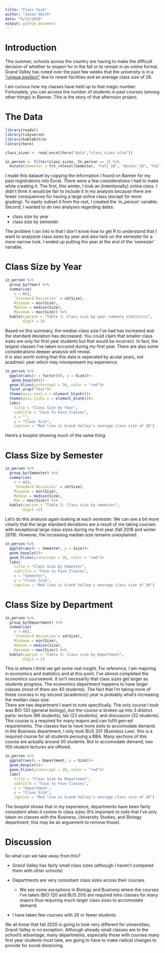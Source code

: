 ```yaml
---
title: "Class Size"
author: "Jason Smith"
date: "5/13/2020"
output: github_document
---
```


# Introduction
This summer, schools across the country are having to make the difficult decision of whether to
reopen for in the fall or to remain in an online format. Grand Valley has noted over the past few weeks that the university
is in a ["unique position"](https://www.gvsu.edu/gvnext/2020/gvsu-plans-for-face-to-face-learning-this-11525.htm) due to newer facilities and an average class size of 26.

I am curious how my classes have held up to that magic number. Fortunately, you can access the number of students in
past courses (among other things) in Banner. This is the story of that afternoon project.


# The Data
```r
library(readxl)
library(tidyverse)
library(kableExtra)
library(here)

class_sizes <- read_excel(here("data","class_sizes.xlsx"))

in_person <- filter(class_sizes, In_person == 1) %>% 
  mutate(Semester = fct_relevel(Semester, "Fall_18", "Winter_19", "Fall_19", "Winter_20"))
```

I made this dataset by copying the information I found on Banner for my past registrations into Excel. There were a few considerations I had to make while creating it. The first, this winter, I took an (intentionally) online class. I didn't think it would be fair to include it in my analysis because there are fewer consquences for having a large online class (except for more grading). To easily subset it from the rest, I created the 'in_person' variable.\
Second, I wanted to do two analyses regarding dates:

- class size by year
- class size by semester

The problem I ran into is that I don't know how to get R to understand that I want to analysize class sizes by year and also tack on the semester for a more narrow look. I ended up putting the year at the end of the 'semester' variable.

# Class Size by Year
```r
in_person %>% 
  group_by(Year) %>% 
  summarise(
    n = n(),
    `Standard Deviation` = sd(Size),
    Minimum = min(Size),
    Median = median(Size),
    Maximum = max(Size)) %>%
  kable(caption = "Table 1: Class size by year summary statistics",
        digit = 2)
```

Based on this summary, the median class size I've had has increased and the standard deviation has decreased. You could claim that smaller class sizes are only for first year students but that would be incorrect. In fact, the largest classes I've taken occured during my first year. There are also some considerations deeper analysis will reveal.\
It is also worth noting that this data is seperated by acutal years, not acadmeic year which may misrepresent my experience.

```r
in_person %>% 
  ggplot(aes(x = factor(0), y = Size))+
   geom_boxplot()+
  geom_hline(yintercept = 26, color = "red")+
  facet_wrap("Year")+
  theme(axis.text.x = element_blank())+
  theme(axis.ticks.x = element_blank())+
  labs(
    title = "Class Size by Year",
    subtitle = "Face to Face Classes",
    x = "",
    y = "Class Size",
    caption = "Red line is Grand Valley's average class size of 26")
```

Here's a boxplot showing much of the same thing.

# Class Size by Semester
```r
in_person %>% 
  group_by(Semester) %>% 
  summarise(
    n = n(),
    `Standard Deviation` = sd(Size),
    Minimum = min(Size),
    Median = median(Size),
    Max = max(Size)) %>%
  kable(caption = "Table 2: Class size by semester",
        digit =2)
```

Let's do this analysis again looking at each semester. We can see a bit more clearly that the large standard deviations are a result of me taking courses with exceptional large class sizes during my first year (fall 2018 and winter 2019). However, the increasing median size remains unexplained.

```r
in_person %>% 
  ggplot(aes(x = Semester, y = Size))+
  geom_boxplot()+
  geom_hline(yintercept = 26, color = "red")+
  labs(
    title = "Class Size by Semester",
    subtitle = "Face to Face Classes",
    x = "Semester",
    y = "Class Size",
    caption = "Red line is Grand Valley's average class size of 26")
```

# Class Size by Department
```r
in_person %>% 
  group_by(Department) %>% 
  summarise(
    n = n(),
    `Standard Deviation`= sd(Size),
    Minimum = min(Size),
    Median = median(Size),
    Maximum = max(Size)) %>%
  kable(caption = "Table 3: Class size by Department",
        digit = 2)
```

This is where I think we get some real insight. For reference, I am majoring in economics and statistics and at this point, I've almost completed the economics coursework. It isn't necesarily that class sizes get larger as students progress. The economics department happens to have larger classes (most of them are 40 students). The fact that I'm taking more of these courses in my second (academcic) year is probably what's increasing the median class size.\
There are two department I want to note specifically. The only course I took was BIO 120 (general biology), but the course is broken up into 3 distinct parts: lecture (96 students), lab (23 students), and discussion (32 students). This course is a required for many majors and can fufill gen-ed requirements. The classes has to have more slots to accomodate demand.\
In the Business department, I only took BUS 201 (Business Law). this is a required course for all students persuing a BBA. Many sections of this course are actually around 30 students. But to accomodate demand, two 100 student lectures are offered.


```r
in_person %>% 
  ggplot(aes(x = Department, y = Size))+
  geom_boxplot()+
  geom_hline(yintercept = 26, color = "red")+
  labs(
    title = "Class Size by Department",
    subtitle = "Face to Face Classes",
    x = "Department",
    y = "Class Size",
    caption = "Red line is Grand Valley's average class size of 26")
```

The boxplot shows that in my experience, departments have been fairly consistent when it comes to class sizes (It's important to note that I've only taken on classes with the Business, University Studies, and Biology department, this may be an arguement to remove those).


# Discussion

So what can we take away from this?

- Grand Valley has fairly small class sizes (although I haven't compared them with other schools)

- Departments are very consistant class sizes across their courses
  + We see some exceptions in Biology and Business where the courses I've taken (BIO 120 and BUS 201) are required intro classes for many majors thus requiring much larger class sizes to accomodate demand.

- I have taken few courses with 26 or fewer students

We all know that fall 2020 is going to look very different for universities, Grand Valley is no exception. Although already small classes are to the school's advantage, many departments, especially those with courses many first year students must take, are going to have to make radical changes to provide for social distancing.